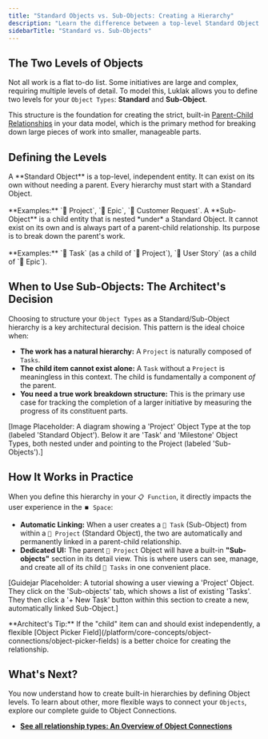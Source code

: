 ```yaml
---
title: "Standard Objects vs. Sub-Objects: Creating a Hierarchy"
description: "Learn the difference between a top-level Standard Object and a nested Sub-Object, and understand when to use this structure to break down complex work."
sidebarTitle: "Standard vs. Sub-Objects"
---
```


## The Two Levels of Objects

Not all work is a flat to-do list. Some initiatives are large and complex, requiring multiple levels of detail. To model this, Luklak allows you to define two levels for your `Object Types`: **Standard** and **Sub-Object**.

This structure is the foundation for creating the strict, built-in [Parent-Child Relationships](/platform/core-concepts/object-connections/parent-child-relationships) in your data model, which is the primary method for breaking down large pieces of work into smaller, manageable parts.

## Defining the Levels

<CardGroup cols={2}>
  <Card title="🧊 Standard Object" icon="cube" iconType="duotone">
    A **Standard Object** is a top-level, independent entity. It can exist on its own without needing a parent. Every hierarchy must start with a Standard Object.
    <br/><br/>
    **Examples:** `🧊 Project`, `🧊 Epic`, `🧊 Customer Request`.
  </Card>
  <Card title="🧊︎ Sub-Object" icon="cubes-stacked" iconType="duotone">
    A **Sub-Object** is a child entity that is nested *under* a Standard Object. It cannot exist on its own and is always part of a parent-child relationship. Its purpose is to break down the parent's work.
    <br/><br/>
    **Examples:** `🧊 Task` (as a child of `🧊 Project`), `🧊 User Story` (as a child of `🧊 Epic`).
  </Card>
</CardGroup>

## When to Use Sub-Objects: The Architect's Decision

Choosing to structure your `Object Types` as a Standard/Sub-Object hierarchy is a key architectural decision. This pattern is the ideal choice when:

- **The work has a natural hierarchy:** A `Project` is naturally composed of `Tasks`.
- **The child item cannot exist alone:** A `Task` without a `Project` is meaningless in this context. The child is fundamentally a component *of* the parent.
- **You need a true work breakdown structure:** This is the primary use case for tracking the completion of a larger initiative by measuring the progress of its constituent parts.

[Image Placeholder: A diagram showing a 'Project' Object Type at the top (labeled 'Standard Object'). Below it are 'Task' and 'Milestone' Object Types, both nested under and pointing to the Project (labeled 'Sub-Objects').]

## How It Works in Practice

When you define this hierarchy in your `📋 Function`, it directly impacts the user experience in the `⏹️ Space`:

- **Automatic Linking:** When a user creates a `🧊 Task` (Sub-Object) from within a `🧊 Project` (Standard Object), the two are automatically and permanently linked in a parent-child relationship.
- **Dedicated UI:** The parent `🧊 Project` Object will have a built-in **"Sub-objects"** section in its detail view. This is where users can see, manage, and create all of its child `🧊 Tasks` in one convenient place.

[Guidejar Placeholder: A tutorial showing a user viewing a 'Project' Object. They click on the 'Sub-objects' tab, which shows a list of existing 'Tasks'. They then click a '+ New Task' button within this section to create a new, automatically linked Sub-Object.]

<Info>
**Architect's Tip:** If the "child" item can and should exist independently, a flexible [Object Picker Field](/platform/core-concepts/object-connections/object-picker-fields) is a better choice for creating the relationship.
</Info>

## What's Next?

You now understand how to create built-in hierarchies by defining Object levels. To learn about other, more flexible ways to connect your `Objects`, explore our complete guide to Object Connections.

- [**See all relationship types: An Overview of Object Connections**](/en/02-platform/platform-overview/universal-object/object-vs-object-type)
